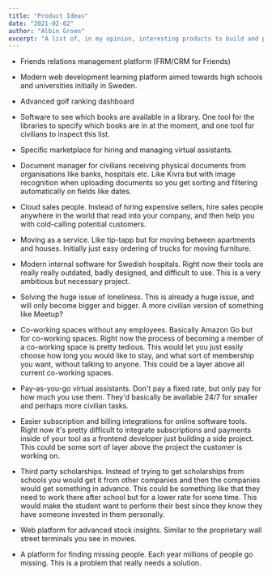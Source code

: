 ```yaml
---
title: "Product Ideas"
date: "2021-02-02"
author: "Albin Groen"
excerpt: "A list of, in my opinion, interesting products to build and problems to solve."
---
```


- Friends relations management platform (FRM/CRM for Friends)

- Modern web development learning platform aimed towards high schools and universities initially in Sweden.

- Advanced golf ranking dashboard

- Software to see which books are available in a library. One tool for the libraries to specify which books are in at the moment, and one tool for civilians to inspect this list.

- Specific marketplace for hiring and managing virtual assistants.

- Document manager for civilians receiving physical documents from organisations like banks, hospitals etc. Like Kivra but with image recognition when uploading documents so you get sorting and filtering automatically on fields like dates.

 - Cloud sales people. Instead of hiring expensive sellers, hire sales people anywhere in the world that read into your company, and then help you with cold-calling potential customers.

- Moving as a service. Like tip-tapp but for moving between apartments and houses. Initially just easy ordering of trucks for moving furniture.

- Modern internal software for Swedish hospitals. Right now their tools are really really outdated, badly designed, and difficult to use. This is a very ambitious but necessary project.

- Solving the huge issue of loneliness. This is already a huge issue, and will only become bigger and bigger. A more civilian version of something like Meetup?

- Co-working spaces without any employees. Basically Amazon Go but for co-working spaces. Right now the process of becoming a member of a co-working space is pretty tedious. This would let you just easily choose how long you would like to stay, and what sort of membership you want, without talking to anyone. This could be a layer above all current co-working spaces.

- Pay-as-you-go virtual assistants. Don't pay a fixed rate, but only pay for how much you use them. They'd basically be available 24/7 for smaller and perhaps more civilian tasks.

- Easier subscription and billing integrations for online software tools. Right now it's pretty difficult to integrate subscriptions and payments inside of your tool as a frontend developer just building a side project. This could be some sort of layer above the project the customer is working on.

- Third party scholarships. Instead of trying to get scholarships from schools you would get it from other companies and then the companies would get something in advance. This could be something like that they need to work there after school but for a lower rate for some time. This would make the student want to perform their best since they know they have someone invested in them personally.

- Web platform for advanced stock insights. Similar to the proprietary wall street terminals you see in movies.

- A platform for finding missing people. Each year millions of people go missing. This is a problem that really needs a solution.